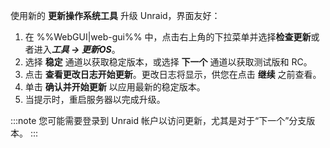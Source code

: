 使用新的 **更新操作系统工具** 升级 Unraid，界面友好：

1. 在 %%WebGUI|web-gui%% 中，点击右上角的下拉菜单并选择**检查更新**或者进入***工具 → 更新OS***。
2. 选择 **稳定** 通道以获取稳定版本，或选择 **下一个** 通道以获取测试版和 RC。
3. 点击 **查看更改日志开始更新**。更改日志将显示，供您在点击 **继续** 之前查看。
4. 单击 **确认并开始更新** 以应用最新的稳定版本。
5. 当提示时，重启服务器以完成升级。

:::note
您可能需要登录到 Unraid 帐户以访问更新，尤其是对于“下一个”分支版本。
:::
